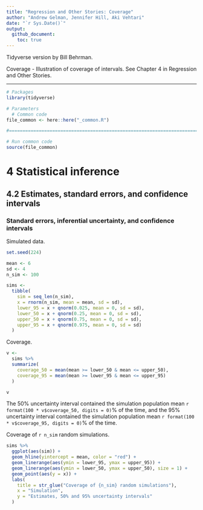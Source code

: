 ```yaml
---
title: "Regression and Other Stories: Coverage"
author: "Andrew Gelman, Jennifer Hill, Aki Vehtari"
date: "`r Sys.Date()`"
output:
  github_document:
    toc: true
---
```

Tidyverse version by Bill Behrman.

Coverage - Illustration of coverage of intervals. See Chapter 4 in
Regression and Other Stories.

-------------

```r
# Packages
library(tidyverse)

# Parameters
  # Common code
file_common <- here::here("_common.R")

#===============================================================================

# Run common code
source(file_common)
```

# 4 Statistical inference

## 4.2 Estimates, standard errors, and confidence intervals

### Standard errors, inferential uncertainty, and confidence intervals

Simulated data.

```r
set.seed(224)

mean <- 6
sd <- 4
n_sim <- 100

sims <- 
  tibble(
    sim = seq_len(n_sim),
    x = rnorm(n_sim, mean = mean, sd = sd),
    lower_95 = x + qnorm(0.025, mean = 0, sd = sd),
    lower_50 = x + qnorm(0.25, mean = 0, sd = sd),
    upper_50 = x + qnorm(0.75, mean = 0, sd = sd),
    upper_95 = x + qnorm(0.975, mean = 0, sd = sd)
  )
```

Coverage.

```r
v <- 
  sims %>% 
  summarize(
    coverage_50 = mean(mean >= lower_50 & mean <= upper_50),
    coverage_95 = mean(mean >= lower_95 & mean <= upper_95)
  )

v
```

The 50% uncertainty interval contained the simulation population mean `r format(100 * v$coverage_50, digits = 0)`% of the time, and the 95% uncertainty interval contained the simulation population mean `r format(100 * v$coverage_95, digits = 0)`% of the time.

Coverage of `r n_sim` random simulations.

```r
sims %>% 
  ggplot(aes(sim)) +
  geom_hline(yintercept = mean, color = "red") +
  geom_linerange(aes(ymin = lower_95, ymax = upper_95)) +
  geom_linerange(aes(ymin = lower_50, ymax = upper_50), size = 1) +
  geom_point(aes(y = x)) +
  labs(
    title = str_glue("Coverage of {n_sim} random simulations"),
    x = "Simulation",
    y = "Estimates, 50% and 95% uncertainty intervals"
  )
```


